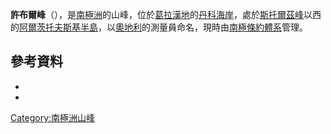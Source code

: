 {{coord|64|43|S|62|29|W|source:GNIS|display=title}}

'''許布爾峰'''（{{lang-de|Hübl Peak}}），是[[南極洲|南極洲]]的山峰，位於[[葛拉漢地|葛拉漢地]]的[[丹科海岸|丹科海岸]]，處於[[斯托爾茲峰|斯托爾茲峰]]以西的[[阿爾茨托夫斯基半島|阿爾茨托夫斯基半島]]，以[[奧地利|奧地利]]的測量員命名，現時由[[南極條約體系|南極條約體系]]管理。

==參考資料==
*{{cite gnis | type = antarid | id = 7103| name = Hübl Peak | accessdate = 2012-06-29}}
*{{usgs-gazetteer|id=7103|name=Hübl Peak}}

{{DEFAULTSORT:Hübl Peak}}
[[Category:南極洲山峰|Category:南極洲山峰]]


{{DancoCoast-geo-stub}}